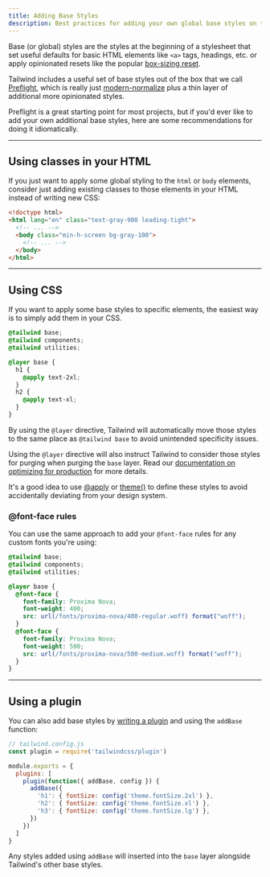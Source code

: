 ```yaml
---
title: Adding Base Styles
description: Best practices for adding your own global base styles on top of Tailwind.
---
```


Base (or global) styles are the styles at the beginning of a stylesheet that set useful defaults for basic HTML elements like `<a>` tags, headings, etc. or apply opinionated resets like the popular [box-sizing reset](https://www.paulirish.com/2012/box-sizing-border-box-ftw/).

Tailwind includes a useful set of base styles out of the box that we call [Preflight](/docs/preflight), which is really just [modern-normalize](https://github.com/sindresorhus/modern-normalize) plus a thin layer of additional more opinionated styles.

Preflight is a great starting point for most projects, but if you'd ever like to add your own additional base styles, here are some recommendations for doing it idiomatically.

---

## Using classes in your HTML

If you just want to apply some global styling to the `html` or `body` elements, consider just adding existing classes to those elements in your HTML instead of writing new CSS:

```html
<!doctype html>
<html lang="en" class="text-gray-900 leading-tight">
  <!-- ... -->
  <body class="min-h-screen bg-gray-100">
    <!-- ... -->
  </body>
</html>
```

---

## Using CSS

If you want to apply some base styles to specific elements, the easiest way is to simply add them in your CSS.

```css
@tailwind base;
@tailwind components;
@tailwind utilities;

@layer base {
  h1 {
    @apply text-2xl;
  }
  h2 {
    @apply text-xl;
  }
}
```

By using the `@layer` directive, Tailwind will automatically move those styles to the same place as `@tailwind base` to avoid unintended specificity issues.

Using the `@layer` directive will also instruct Tailwind to consider those styles for purging when purging the `base` layer. Read our [documentation on optimizing for production](/docs/optimizing-for-production) for more details.

It's a good idea to use [@apply](/docs/functions-and-directives#apply) or [theme()](/docs/functions-and-directives#theme) to define these styles to avoid accidentally deviating from your design system.

### @font-face rules

You can use the same approach to add your `@font-face` rules for any custom fonts you're using:

```css
@tailwind base;
@tailwind components;
@tailwind utilities;

@layer base {
  @font-face {
    font-family: Proxima Nova;
    font-weight: 400;
    src: url(/fonts/proxima-nova/400-regular.woff) format("woff");
  }
  @font-face {
    font-family: Proxima Nova;
    font-weight: 500;
    src: url(/fonts/proxima-nova/500-medium.woff) format("woff");
  }
}
```

---

## Using a plugin

You can also add base styles by [writing a plugin](/docs/plugins#adding-base-styles) and using the `addBase` function:

```js
// tailwind.config.js
const plugin = require('tailwindcss/plugin')

module.exports = {
  plugins: [
    plugin(function({ addBase, config }) {
      addBase({
        'h1': { fontSize: config('theme.fontSize.2xl') },
        'h2': { fontSize: config('theme.fontSize.xl') },
        'h3': { fontSize: config('theme.fontSize.lg') },
      })
    })
  ]
}
```

Any styles added using `addBase` will inserted into the `base` layer alongside Tailwind's other base styles.